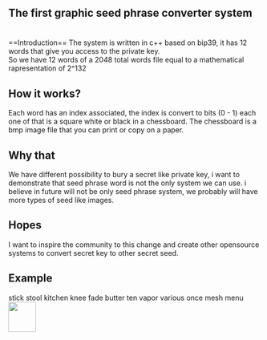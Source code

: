 
<h2>The first graphic seed phrase converter system</h2><br>
==Introduction==
The system is written in c++ based on bip39, it has 12 words that give you access to the private key.<br>
So we have 12 words of a 2048 total words file equal to a mathematical rapresentation of 2^132<br>

==How it works?==
Each word has an index associated, the index is convert to bits (0 - 1) each one of that is a square white or black in a chessboard.
The chessboard is a bmp image file that you can print or copy on a paper.

==Why that==
We have different possibility to bury a secret like private key, i want to demonstrate that seed phrase word is not the only system we can use.
i believe in future will not be only seed phrase system, we probably will have more types of seed like images.

==Hopes==
I want to inspire the community to this change and create other opensource systems to convert secret key to other secret seed.

==Example==
stick stool kitchen knee fade butter ten vapor various once mesh menu
<img src="./immagine.bmp" width="55" height="60" />
